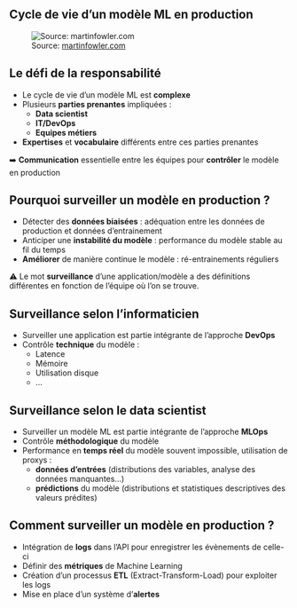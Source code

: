## Cycle de vie d'un modèle ML en production

![Source: [martinfowler.com](martinfowler.com)](../img/ML-model-lifecycle.png){fig-align="center"}

## Le défi de la responsabilité 
::: {.nonincremental}

- Le cycle de vie d'un modèle ML est [**complexe**]{.orange}
- Plusieurs [**parties prenantes**]{.orange} impliquées :
    - [**Data scientist**]{.blue2}
    - [**IT/DevOps**]{.blue2}
    - [**Equipes métiers**]{.blue2}

- [**Expertises**]{.orange} et [**vocabulaire**]{.orange} différents entre ces parties prenantes

➡️ [**Communication**]{.orange} essentielle entre les équipes pour [**contrôler**]{.orange} le modèle en production
:::

## Pourquoi surveiller un modèle en production ?
::: {.nonincremental}

- Détecter des [**données biaisées**]{.orange} : adéquation entre les données de production et données d'entrainement
- Anticiper une [**instabilité du modèle**]{.orange} : performance du modèle stable au fil du temps
- [**Améliorer**]{.orange} de manière continue le modèle : ré-entrainements réguliers

⚠️ Le mot [**surveillance**]{.red2} d'une application/modèle a des définitions différentes en fonction de l'équipe où l'on se trouve.
:::

## Surveillance selon l'informaticien
::: {.nonincremental}

- Surveiller une application est partie intégrante de l'approche [**DevOps**]{.orange}
- Contrôle [**technique**]{.orange} du modèle :
    - Latence
    - Mémoire
    - Utilisation disque
    - ...
:::

## Surveillance selon le data scientist
::: {.nonincremental}

- Surveiller un modèle ML est partie intégrante de l'approche [**MLOps**]{.orange}
- Contrôle [**méthodologique**]{.orange} du modèle
- Performance en [**temps réel**]{.orange} du modèle souvent impossible, utilisation de proxys :
    - [**données d'entrées**]{.blue2} (distributions des variables, analyse des données manquantes...)
    - [**prédictions**]{.blue2} du modèle (distributions et statistiques descriptives des valeurs prédites)
:::

## Comment surveiller un modèle en production ?
::: {.nonincremental}

- Intégration de [**logs**]{.orange} dans l'API pour enregistrer les évènements de celle-ci
- Définir des [**métriques**]{.orange} de Machine Learning
- Création d'un processus [**ETL**]{.orange} (Extract-Transform-Load) pour exploiter les logs
- Mise en place d'un système d'[**alertes**]{.orange}
:::